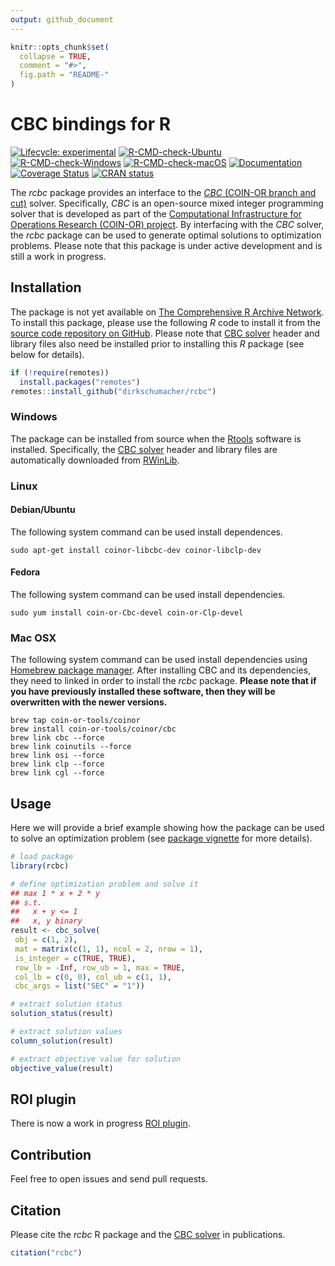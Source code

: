 ```yaml
---
output: github_document
---
```


<!-- README.md is generated from README.Rmd. Please edit that file -->

```r
knitr::opts_chunk$set(
  collapse = TRUE,
  comment = "#>",
  fig.path = "README-"
)
```

# CBC bindings for R
<!-- badges: start -->
[![Lifecycle: experimental](https://img.shields.io/badge/Lifecycle-experimental-orange.svg)](https://www.tidyverse.org/lifecycle/#experimental)
[![R-CMD-check-Ubuntu](https://img.shields.io/github/actions/workflow/status/dirkschumacher/rcbc/check-ubuntu.yaml?branch=master&label=Ubuntu)](https://github.com/dirkschumacher/rcbc/actions)
[![R-CMD-check-Windows](https://img.shields.io/github/actions/workflow/status/dirkschumacher/rcbc/check-windows.yaml?branch=master&label=Windows)](https://github.com/dirkschumacher/rcbc/actions)
[![R-CMD-check-macOS](https://img.shields.io/github/actions/workflow/status/dirkschumacher/rcbc/check-macos.yaml?branch=master&label=macOS)](https://github.com/dirkschumacher/rcbc/actions)
[![Documentation](https://img.shields.io/github/actions/workflow/status/dirkschumacher/rcbc/documentation.yaml?branch=master&label=Documentation)](https://github.com/dirkschumacher/rcbc/actions)
[![Coverage Status](https://img.shields.io/codecov/c/github/dirkschumacher/rcbc?label=Coverage)](https://codecov.io/github/dirkschumacher/rcbc?branch=master)
[![CRAN status](https://www.r-pkg.org/badges/version/rcbc)](https://CRAN.R-project.org/package=rcbc)
<!-- badges: end -->

The _rcbc_ package provides an interface to the [_CBC_ (COIN-OR branch and cut)](https://projects.coin-or.org/Cbc) solver. Specifically, _CBC_ is an open-source mixed integer programming solver that is developed as part of the [Computational Infrastructure for Operations Research (COIN-OR) project](http://coin-or.org/). By interfacing with the _CBC_ solver, the _rcbc_ package can be used to generate optimal solutions to optimization problems. Please note that this package is under active development and is still a work in progress.

## Installation

The package is not yet available on [The Comprehensive R Archive Network](https://cran.r-project.org/). To install this package, please use the following _R_ code to install it from the [source code repository on GitHub](https://github.com/dirkschumacher/rcbc). Please note that [CBC solver](https://projects.coin-or.org/Cbc) header and library files also need be installed prior to installing this _R_ package (see below for details).

```r
if (!require(remotes))
  install.packages("remotes")
remotes::install_github("dirkschumacher/rcbc")
```

### Windows

The package can be installed from source when the [Rtools](https://cran.r-project.org/bin/windows/Rtools/) software is installed. Specifically, the [CBC solver](https://projects.coin-or.org/Cbc) header and library files are automatically downloaded from [RWinLib](https://github.com/rwinlib/cbc).

### Linux

#### Debian/Ubuntu

The following system command can be used install dependences.

```
sudo apt-get install coinor-libcbc-dev coinor-libclp-dev
```

#### Fedora

The following system command can be used install dependencies.

```
sudo yum install coin-or-Cbc-devel coin-or-Clp-devel
```

### Mac OSX

The following system command can be used install dependencies using [Homebrew package manager](https://brew.sh/). After installing CBC and its dependencies, they need to linked in order to install the _rcbc_ package. **Please note that if you have previously installed these software, then they will be overwritten with the newer versions.**

```
brew tap coin-or-tools/coinor
brew install coin-or-tools/coinor/cbc
brew link cbc --force
brew link coinutils --force
brew link osi --force
brew link clp --force
brew link cgl --force
```

## Usage

Here we will provide a brief example showing how the package can be used to solve an optimization problem (see [package vignette](https://dirkschumacher.github.io/rcbc/articles/rcbc.html) for more details).

```r
# load package
library(rcbc)

# define optimization problem and solve it
## max 1 * x + 2 * y
## s.t.
##   x + y <= 1
##   x, y binary
result <- cbc_solve(
 obj = c(1, 2),
 mat = matrix(c(1, 1), ncol = 2, nrow = 1),
 is_integer = c(TRUE, TRUE),
 row_lb = -Inf, row_ub = 1, max = TRUE,
 col_lb = c(0, 0), col_ub = c(1, 1),
 cbc_args = list("SEC" = "1"))

# extract solution status
solution_status(result)

# extract solution values
column_solution(result)

# extract objective value for solution
objective_value(result)
```

## ROI plugin

There is now a work in progress [ROI plugin](https://github.com/dirkschumacher/ROI.plugin.cbc).

## Contribution

Feel free to open issues and send pull requests.

## Citation

Please cite the _rcbc_ R package and the [CBC solver](https://projects.coin-or.org/Cbc) in publications.

```r
citation("rcbc")
```
